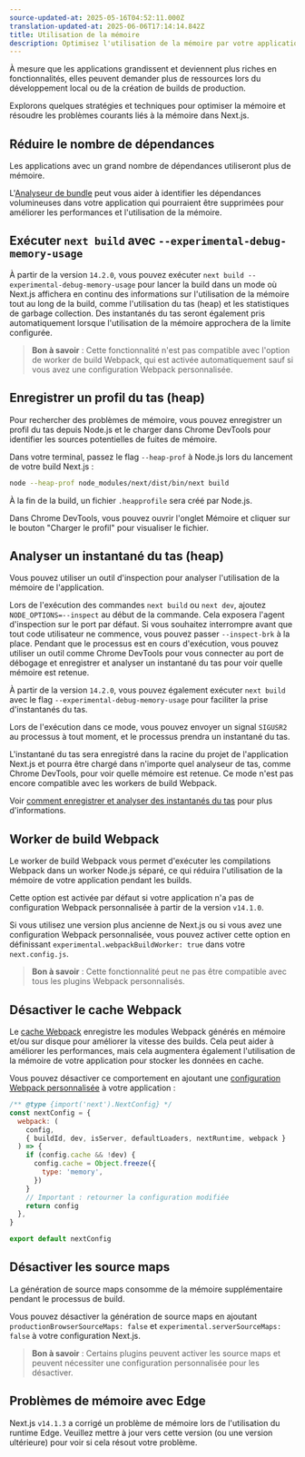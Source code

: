 ```yaml
---
source-updated-at: 2025-05-16T04:52:11.000Z
translation-updated-at: 2025-06-06T17:14:14.842Z
title: Utilisation de la mémoire
description: Optimisez l'utilisation de la mémoire par votre application en développement et en production.
---
```


À mesure que les applications grandissent et deviennent plus riches en fonctionnalités, elles peuvent demander plus de ressources lors du développement local ou de la création de builds de production.

Explorons quelques stratégies et techniques pour optimiser la mémoire et résoudre les problèmes courants liés à la mémoire dans Next.js.

## Réduire le nombre de dépendances

Les applications avec un grand nombre de dépendances utiliseront plus de mémoire.

L'[Analyseur de bundle](/docs/app/building-your-application/optimizing/package-bundling#analyzing-javascript-bundles) peut vous aider à identifier les dépendances volumineuses dans votre application qui pourraient être supprimées pour améliorer les performances et l'utilisation de la mémoire.

## Exécuter `next build` avec `--experimental-debug-memory-usage`

À partir de la version `14.2.0`, vous pouvez exécuter `next build --experimental-debug-memory-usage` pour lancer la build dans un mode où Next.js affichera en continu des informations sur l'utilisation de la mémoire tout au long de la build, comme l'utilisation du tas (heap) et les statistiques de garbage collection. Des instantanés du tas seront également pris automatiquement lorsque l'utilisation de la mémoire approchera de la limite configurée.

> **Bon à savoir** : Cette fonctionnalité n'est pas compatible avec l'option de worker de build Webpack, qui est activée automatiquement sauf si vous avez une configuration Webpack personnalisée.

## Enregistrer un profil du tas (heap)

Pour rechercher des problèmes de mémoire, vous pouvez enregistrer un profil du tas depuis Node.js et le charger dans Chrome DevTools pour identifier les sources potentielles de fuites de mémoire.

Dans votre terminal, passez le flag `--heap-prof` à Node.js lors du lancement de votre build Next.js :

```sh
node --heap-prof node_modules/next/dist/bin/next build
```

À la fin de la build, un fichier `.heapprofile` sera créé par Node.js.

Dans Chrome DevTools, vous pouvez ouvrir l'onglet Mémoire et cliquer sur le bouton "Charger le profil" pour visualiser le fichier.

## Analyser un instantané du tas (heap)

Vous pouvez utiliser un outil d'inspection pour analyser l'utilisation de la mémoire de l'application.

Lors de l'exécution des commandes `next build` ou `next dev`, ajoutez `NODE_OPTIONS=--inspect` au début de la commande. Cela exposera l'agent d'inspection sur le port par défaut.
Si vous souhaitez interrompre avant que tout code utilisateur ne commence, vous pouvez passer `--inspect-brk` à la place. Pendant que le processus est en cours d'exécution, vous pouvez utiliser un outil comme Chrome DevTools pour vous connecter au port de débogage et enregistrer et analyser un instantané du tas pour voir quelle mémoire est retenue.

À partir de la version `14.2.0`, vous pouvez également exécuter `next build` avec le flag `--experimental-debug-memory-usage` pour faciliter la prise d'instantanés du tas.

Lors de l'exécution dans ce mode, vous pouvez envoyer un signal `SIGUSR2` au processus à tout moment, et le processus prendra un instantané du tas.

L'instantané du tas sera enregistré dans la racine du projet de l'application Next.js et pourra être chargé dans n'importe quel analyseur de tas, comme Chrome DevTools, pour voir quelle mémoire est retenue. Ce mode n'est pas encore compatible avec les workers de build Webpack.

Voir [comment enregistrer et analyser des instantanés du tas](https://developer.chrome.com/docs/devtools/memory-problems/heap-snapshots) pour plus d'informations.

## Worker de build Webpack

Le worker de build Webpack vous permet d'exécuter les compilations Webpack dans un worker Node.js séparé, ce qui réduira l'utilisation de la mémoire de votre application pendant les builds.

Cette option est activée par défaut si votre application n'a pas de configuration Webpack personnalisée à partir de la version `v14.1.0`.

Si vous utilisez une version plus ancienne de Next.js ou si vous avez une configuration Webpack personnalisée, vous pouvez activer cette option en définissant `experimental.webpackBuildWorker: true` dans votre `next.config.js`.

> **Bon à savoir** : Cette fonctionnalité peut ne pas être compatible avec tous les plugins Webpack personnalisés.

## Désactiver le cache Webpack

Le [cache Webpack](https://webpack.js.org/configuration/cache/) enregistre les modules Webpack générés en mémoire et/ou sur disque pour améliorer la vitesse des builds. Cela peut aider à améliorer les performances, mais cela augmentera également l'utilisation de la mémoire de votre application pour stocker les données en cache.

Vous pouvez désactiver ce comportement en ajoutant une [configuration Webpack personnalisée](/docs/app/api-reference/next-config-js/webpack) à votre application :

```js filename="next.config.mjs"
/** @type {import('next').NextConfig} */
const nextConfig = {
  webpack: (
    config,
    { buildId, dev, isServer, defaultLoaders, nextRuntime, webpack }
  ) => {
    if (config.cache && !dev) {
      config.cache = Object.freeze({
        type: 'memory',
      })
    }
    // Important : retourner la configuration modifiée
    return config
  },
}

export default nextConfig
```

## Désactiver les source maps

La génération de source maps consomme de la mémoire supplémentaire pendant le processus de build.

Vous pouvez désactiver la génération de source maps en ajoutant `productionBrowserSourceMaps: false` et `experimental.serverSourceMaps: false` à votre configuration Next.js.

> **Bon à savoir** : Certains plugins peuvent activer les source maps et peuvent nécessiter une configuration personnalisée pour les désactiver.

## Problèmes de mémoire avec Edge

Next.js `v14.1.3` a corrigé un problème de mémoire lors de l'utilisation du runtime Edge. Veuillez mettre à jour vers cette version (ou une version ultérieure) pour voir si cela résout votre problème.
